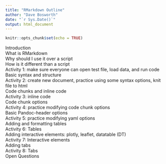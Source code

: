 ```yaml
---
title: "RMarkdown Outline"
author: "Dave Bosworth"
date: "`r Sys.Date()`"
output: html_document
---
```


```r
knitr::opts_chunk$set(echo = TRUE)
```

Introduction  
What is RMarkdown  
Why should I use it over a script  
How is it different than a script  
Activity 1: make sure everyone can open test file, load data, and run code  
Basic syntax and structure  
Activity 2: create new document, practice using some syntax options, knit file to html  
Code chunks and inline code  
Activity 3: inline code  
Code chunk options  
Activity 4: practice modifying code chunk options  
Basic Pandoc-header options  
Activity 5: practice modifying yaml options  
Adding and formatting tables  
Activity 6: Tables  
Adding interactive elements: plotly, leaflet, datatable (DT)  
Activity 7: Interactive elements  
Adding tabs  
Activity 8: Tabs  
Open Questions  


